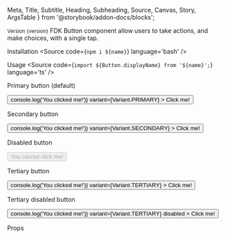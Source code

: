   Meta,
  Title,
  Subtitle,
  Heading,
  Subheading,
  Source,
  Canvas,
  Story,
  ArgsTable
} from '@storybook/addon-docs/blocks';


<Meta title='Components/Button' />

<Title>Button</Title>
<Subtitle>
  <small>Version {version}</small>
</Subtitle>
<Subtitle>
  FDK Button component allow users to take actions, and make choices, with a
  single tap.
</Subtitle>

<Heading>Installation</Heading>
<Source code={`npm i ${name}`} language='bash' />

<Heading>Usage</Heading>
<Source code={`import ${Button.displayName} from '${name}';`} language='ts' />

<Subheading>Primary button (default)</Subheading>
<Subtitle />

<Canvas>
  <Story name='Primary button (default)'>
    <div style={{ padding: '10px' }}>
      <Button
        onClick={() => console.log('You clicked me!')}
        variant={Variant.PRIMARY}
      >
        Click me!
      </Button>
    </div>
  </Story>
</Canvas>

<Subheading>Secondary button</Subheading>
<Subtitle />

<Canvas>
  <Story name='Secondary button'>
    <div style={{ padding: '10px' }}>
      <Button
        onClick={() => console.log('You clicked me!')}
        variant={Variant.SECONDARY}
      >
        Click me!
      </Button>
    </div>
  </Story>
</Canvas>

<Subheading>Disabled button</Subheading>
<Subtitle />

<Canvas>
  <Story name='Disabled button'>
    <div style={{ padding: '10px' }}>
      <Button disabled>You cannot click me!</Button>
    </div>
  </Story>
</Canvas>

<Subheading>Tertiary button</Subheading>
<Subtitle />

<Canvas>
  <Story name='Tertiary button'>
    <div style={{ padding: '10px' }}>
      <Button
        onClick={() => console.log('You clicked me!')}
        variant={Variant.TERTIARY}
      >
        Click me!
      </Button>
    </div>
  </Story>
</Canvas>

<Subheading>Tertiary disabled button</Subheading>
<Subtitle />

<Canvas>
  <Story name='Tertiary disabled button'>
    <div style={{ padding: '10px' }}>
      <Button
        onClick={() => console.log('You clicked me!')}
        variant={Variant.TERTIARY}
        disabled
      >
        Click me!
      </Button>
    </div>
  </Story>
</Canvas>

<Heading>Props</Heading>
<ArgsTable of={Button} />
